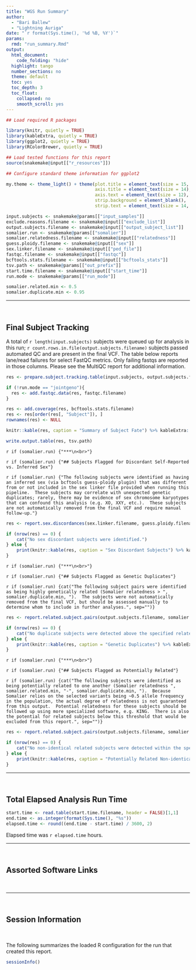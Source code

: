 ```yaml
---
title: "WGS Run Summary"
author:
  - "Bari Ballew"
  - "Lightning Auriga"
date: "`r format(Sys.time(), '%d %B, %Y')`"
params:
  rmd: "run_summary.Rmd"
output:
  html_document:
    code_folding: "hide"
  highlight: tango
  number_sections: no
  theme: default
  toc: yes
  toc_depth: 3
  toc_float:
    collapsed: no
    smooth_scroll: yes
---
```


```r
## Load required R packages

library(knitr, quietly = TRUE)
library(kableExtra, quietly = TRUE)
library(ggplot2, quietly = TRUE)
library(RColorBrewer, quietly = TRUE)
```

```r
## Load tested functions for this report
source(snakemake@input[["r_resources"]])
```

```r
## Configure standard theme information for ggplot2

my.theme <- theme_light() + theme(plot.title = element_text(size = 15, hjust = 0.5),
                                  axis.title = element_text(size = 14),
                                  axis.text = element_text(size = 12),
                                  strip.background = element_blank(),
                                  strip.text = element_text(size = 14, colour = "black"))
```

```r
input.subjects <- snakemake@params[["input_samples"]]
exclude.reasons.filename <- snakemake@input[["exclude_list"]]
output.subjects.filename <- snakemake@input[["output_subject_list"]]
somalier.run <- snakemake@params[["somalier"]]
somalier.relatedness.filename <- snakemake@input[["relatedness"]]
guess.ploidy.filename <- snakemake@input[["sex"]]
sex.linker.filename <- snakemake@input[["ped_file"]]
fastqc.filename <- snakemake@input[["fastqc"]]
bcftools.stats.filename <- snakemake@input[["bcftools_stats"]]
tsv.path <- snakemake@params[["out_prefix"]]
start.time.filename <- snakemake@input[["start_time"]]
run.mode <- snakemake@params[["run_mode"]]
```

```r
somalier.related.min <- 0.5
somalier.duplicate.min <- 0.95
```

***
<br>

## Final Subject Tracking

A total of `r length(input.subjects)` subjects were queued up for analysis in this run; `r count.rows.in.file(output.subjects.filename)` subjects passed automated QC and are present in the final VCF.  The table below reports lane/read failures for select FastQC metrics.  Only failing fastqs are reported in those columns.  Please see the MultiQC report for additional information.

```r
res <- prepare.subject.tracking.table(input.subjects, output.subjects.filename, exclude.reasons.filename)

if (!run.mode == "jointgeno"){
  res <- add.fastqc.data(res, fastqc.filename)
}

res <- add.coverage(res, bcftools.stats.filename)
res <- res[order(res[, "Subject"]), ]
rownames(res) <- NULL

knitr::kable(res, caption = "Summary of Subject Fate") %>% kableExtra::kable_styling("striped", position = "left", full_width = FALSE)

write.output.table(res, tsv.path)
```
`r if (somalier.run) {"***\n<br>"}`

`r if (somalier.run) {"## Subjects Flagged for Discordant Self-Reported vs. Inferred Sex"}`

`r if (somalier.run) {"The following subjects were identified as having an inferred sex (via bcftools guess-ploidy plugin) that was different from or not included in the sex linker file provided when running this pipeline.  These subjects may correlate with unexpected genetic duplicates; rarely, there may be evidence of sex chromosome karyotypes that can confound this analysis (e.g. XO, XXY, etc.).  These subjects are not automatically removed from the final VCF and
require manual follow-up."}`


```r
res <- report.sex.discordances(sex.linker.filename, guess.ploidy.filename)

if (nrow(res) == 0) {
    cat("No sex discordant subjects were identified.")
} else {
    print(knitr::kable(res, caption = "Sex Discordant Subjects") %>% kableExtra::kable_styling("striped", position = "left", full_width = FALSE))
}
```

`r if (somalier.run) {"***\n<br>"}`

`r if (somalier.run) {"## Subjects Flagged as Genetic Duplicates"}`

`r if (somalier.run) {cat("The following subject pairs were identified as being highly genetically related (Somalier relatedness > ",
somalier.duplicate.min, ").  The subjects were not automatically removed from the final VCF, but should be assessed manually to determine whom to
include in further analyses.", sep="")}`

```r
res <- report.related.subject.pairs(output.subjects.filename, somalier.relatedness.filename, somalier.duplicate.min, 1.0)

if (nrow(res) == 0) {
    cat("No duplicate subjects were detected above the specified relatedness cutoff.")
} else {
    print(knitr::kable(res, caption = "Genetic Duplicates") %>% kableExtra::kable_styling("striped", position = "left", full_width = FALSE))
}
```

`r if (somalier.run) {"***\n<br>"}`

`r if (somalier.run) {"## Subjects Flagged as Potentially Related"}`

`r if (somalier.run) {cat("The following subjects were identified as being potentially related to one another (Somalier relatedness ",
somalier.related.min, "-", somalier.duplicate.min, ").  Because Somalier relies on the selected variants being ~0.5 allele frequency in the population,
the actual degree of relatedness is not guaranteed from this output.  Potential relatedness for these subjects should be followed up using more
specialized software, e.g. KING.  There is also the potential for related subjects below this threshold that would be excluded from this report.",
sep="")}`

```r
res <- report.related.subject.pairs(output.subjects.filename, somalier.relatedness.filename, somalier.related.min, somalier.duplicate.min)

if (nrow(res) == 0) {
    cat("No non-identical related subjects were detected within the specified range.")
} else {
    print(knitr::kable(res, caption = "Potentially Related Non-identical Subjects") %>% kableExtra::kable_styling("striped", position = "left", full_width = FALSE))
}
```

***
<br>

## Total Elapsed Analysis Run Time

```r
start.time <- read.table(start.time.filename, header = FALSE)[1,1]
end.time <- as.integer(format(Sys.time(), "%s"))
elapsed.time <- round((end.time - start.time) / 3600, 2)
```

Elapsed time was `r elapsed.time` hours.

***
<br>

## Assorted Software Links

<br>

***
<br>

## Session Information

<br>

The following summarizes the loaded R configuration for the run that created this report.

```r
sessionInfo()
```
